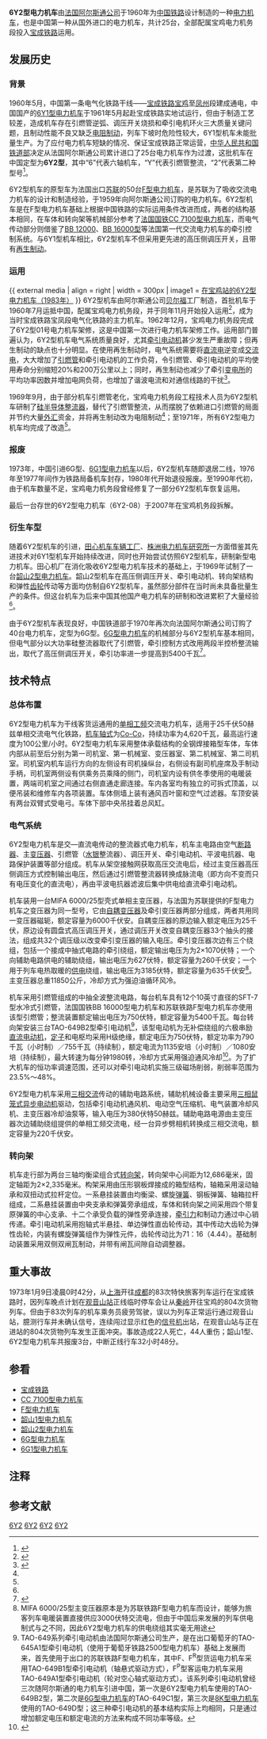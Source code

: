 {{Infobox Locomotive
| name = 6Y2型
| image = China Railways 6Y2.jpg
| caption = 6Y2型15号机车
| type = [[电力机车|电力机车]]
| origin = {{FRA}}
| designer = 
| builder = [[阿尔斯通公司|阿尔斯通公司]]
| buildmodel = 6Y<sub>2</sub>
| ordernumber = 
| serialnumber = 01～25
| builddate = 1960年
| totalproduction  = 25台
| user ={{rint|cn|rail}}[[中华人民共和国铁道部|中华人民共和国铁道部]]
| deliverydate = 
| firstrundate = 
| lastrundate = 
| retiredate = 
| scrapdate = 
| nicknames = 
| whytetype = 0-6-6-0
| aarwheels = 
| uicclass = [[Co'Co'|Co'Co']]
| gauge = 1,435毫米
| trucks = 
| bogies = 
| wheeldiameter = 1,250毫米
| axleload = 23吨
| wheelbase = 17,356毫米（全轴距）
| minimumcurve = 
| length = 21,332毫米
| width = 2,968毫米
| height = 4,600毫米
| framesize = 
| weight = 
| sandcap = 
| electricsystem = AC 25kV 50Hz
| collectionmethod = 
| transmission = 交—直流电
| tractionmotors = 
| topspeed = 100公里/小时
| sustainedspeed = 47公里/小时
| poweroutput = 4,620千瓦（持续）<br/>4,740千瓦（小时）
| tractiveeffort = 313.9千牛（持续）<br/>510.1千牛（起动）
| acceleration = 0.334km/h/s
| factorofadhesion = 
| locobrakes = [[再生制动|再生制动]]（[[电阻制动|电阻制动]]）
| locobrakepower = 3,000千瓦（电制动）
| locobrakeforce = 
| trainbrakes = 
| safety = 
| notes =
}}
'''6Y2型电力机车'''由[[法国|法国]][[阿尔斯通公司|阿尔斯通公司]]于1960年为[[中国铁路|中国铁路]]设计制造的一种[[電力機車|电力机车]]，也是中国第一种从国外进口的电力机车，共计25台，全部配属宝鸡电力机务段投入[[宝成铁路|宝成铁路]]运用。

== 发展历史 ==
{{Imageframe|width=200|align=left|content= 
[[File:SNCF_CC_7102_Pk42_Le_Mee_sur_Seine.jpg|200px]]
[[File:Freight_electric_locomotive_FK-07_(6).jpg|200px]]
|caption=6Y2型的两种原型车——<br />[[CC_7100型电力机车|CC 7100型]]（上）、[[苏联铁路F型电力机车|F型]]（下）}}
=== 背景 ===
1960年5月，中国第一条电气化铁路干线——[[宝成铁路|宝成铁路]][[宝鸡|宝鸡]]至[[凤州|凤州]]段建成通电，中国国产的[[韶山1型电力机车|6Y1型电力机车]]于1961年5月起赴宝成铁路实地试运行，但由于制造工艺较差，造成机车存在引燃管逆弧、调压开关烧损和牵引电机环火三大质量关键问题，且制动性能不良又缺乏[[电阻制动|电阻制动]]，列车下坡时危险性较大，6Y1型机车未能批量生产。为了应付电力机车短缺的情况、保证宝成铁路正常运营，[[中华人民共和国铁道部|中华人民共和国铁道部]]决定从法国阿尔斯通公司累计进口了25台电力机车作为过渡，这批机车在中国定型为'''6Y2型'''，其中“6”代表六轴机车，“Y”代表引燃管整流，“2”代表第二种型号<ref name=zgkjsl>{{cite journal | author = 张鸷中 | title = 中国电力机车的研制与发展 | journal = 《中国科技史料》 | volume = 19 | pages = 45-50 | publisher = 中國科學技術史學會 | location = 北京 | issn = 1673-1441 |date=1998年4月}}</ref>。

6Y2型机车的原型车为法国出口[[苏联|苏联]]的50台[[苏联铁路F型电力机车|F型电力机车]]，是苏联为了吸收交流电力机车的设计和制造经验，于1959年向阿尔斯通公司订购的电力机车。6Y2型机车是在F型电力机车基础上根据中国铁路的实际运用条件改进而成，两者的结构基本相同，在车体和转向架等机械部分参考了[[法国国铁|法国国铁]][[CC_7100型电力机车|CC 7100型电力机车]]，而电气传动部分则借鉴了[[BB_12000型电力机车|BB 12000]]、[[BB_16000型电力机车|BB 16000型]]等法国第一代交流电力机车的牵引控制系统。与6Y1型机车相比，6Y2型机车不但采用更先进的高压侧调压开关，且带有[[再生制动|再生制动]]。

=== 运用 ===
{{ external media
| align  = right
| width  = 300px
| image1 = [http://www.flickr.com/photos/lwdemery/3551151672/in/set-72157618479238297 在宝鸡站的6Y2型电力机车（1983年）]
}}
6Y2型机车由阿尔斯通公司[[贝尔福|贝尔福]]工厂制造，首批机车于1960年7月运抵中国，配属宝鸡电力机务段，并于同年11月开始投入运用<ref name=baoji>{{Cite web|url=http://www.bjjcjxc.com/dsj.html|title=宝鸡机车检修厂：企业大事记|accessdate=2011-12-22|publisher=宝鸡机车检修厂|date=|deadurl=yes|archiveurl=https://www.webcitation.org/6DHkLIgGM?url=http://www.bjjcjxc.com/dsj.html|archivedate=2012-12-30}}</ref>，成为当时宝成铁路宝凤段电气化铁路的主力机车。1962年12月，宝鸡电力机务段完成了6Y2型01号电力机车架修，这是中国第一次进行电力机车架修工作。运用部门普遍认为，6Y2型机车电气系统质量良好，尤其[[牵引电动机|牵引电动机]]甚少发生严重故障；但再生制动的缺点也十分明显。在使用再生制动时，电气系统需要将[[直流电|直流电]]逆变成[[交流电|交流电]]，大大增加了[[引燃管|引燃管]]和牵引电动机的工作负荷，令引燃管、牵引电动机的平均使用寿命分别缩短20%和200万公里以上；同时，再生制动也减少了牵引[[变电所|变电所]]的平均功率因数并增加电网负荷，也增加了谐波电流和对通信线路的干扰<ref name=jcdcd>{{cite journal | author = 袁恩周 | title = 宝—广段电气化铁路运用经验漫谈 | journal = 《机车电传动》 | pages = 23-28 | publisher = 株洲电力机车研究所 | location = 株洲 | issn = 1000-128X |date=1981年1月}}</ref>。

1969年9月，由于部分机车引燃管老化，宝鸡电力机务段工程技术人员为6Y2型机车研制了[[硅|硅]][[半导体|半导体]][[整流器|整流器]]，替代了引燃管整流，从而摆脱了依赖进口引燃管的局面并节约大量[[外汇|外汇]]资金，并将再生制动改为电阻制动<ref name=baoji />；至1971年，所有6Y2型电力机车均完成了改造<ref name=jcdcd />。

=== 报废 ===
1973年，中国引进6G型、[[6G1型电力机车|6G1型电力机车]]以后，6Y2型机车随即退居二线，1976年至1977年间作为铁路局备机车封存，1980年代开始退役报废。至1990年代初，由于机车数量不足，宝鸡电力机务段曾经修复了一部分6Y2型机车恢复运用。

最后一台存世的6Y2型电力机车（6Y2-08）于2007年在宝鸡机务段拆解。

=== 衍生车型 ===
{{main|韶山2型电力机车|中国铁路6G型电力机车}}
随着6Y2型机车的引进，[[南车株洲电力机车|田心机车车辆工厂]]、[[株洲电力机车研究所|株洲电力机车研究所]]一方面借鉴其先进技术对6Y1型机车开始持续改进，同时也开始尝试仿照6Y2型机车，研制新型电力机车。田心机厂在消化吸收6Y2型电力机车技术的基础上，于1969年试制了一台[[韶山2型电力机车|韶山2型电力机车]]。韶山2型机车在高压侧调压开关、牵引电动机、转向架结构和弹性[[齿轮|齿轮]]传动等方面均仿制自6Y2型机车，虽然部分部件在当时尚未具备批量生产的条件。但这台机车为后来中国其他国产电力机车的研制和改进累积了大量经验<ref name=zgkjsl />。

由于6Y2型机车表现良好，中国铁道部于1970年再次向法国阿尔斯通公司订购了40台电力机车，定型为6G型。[[6G型电力机车|6G型电力机车]]的机械部分与6Y2型机车基本相同，但电气部分以大功率硅整流器取代了引燃管，牵引控制方式改用两段半控桥整流输出，取代了高压侧调压开关，牵引功率进一步提高到5400千瓦<ref>{{Cite web |url=http://trid.trb.org/view.aspx?id=18697 |title=NEW 25 KV-50 HZ 5400 KW CC ELECTRIC LOCOMOTIVES FOR THE CHINESE RAILWAYS |accessdate=2011-12-22 |publisher=Transportation Research Board |date=1973 |archive-date=2016-03-05 |archive-url=https://web.archive.org/web/20160305182617/http://trid.trb.org/view.aspx?id=18697 |dead-url=no }}</ref>。

== 技术特点 ==
=== 总体布置 ===
6Y2型电力机车为干线客货运通用的[[單相交流電|单相]][[工频|工频]]交流电力机车，适用于25千伏50赫兹单相交流电气化铁路，[[机车轴式|机车轴式]]为[[Co-Co|Co-Co]]，持续功率为4,620千瓦，最高运行速度为100公里/小时。6Y2型电力机车采用整体承载结构的全钢焊接箱型车体，车体内部从前至后分别为第一司机室、第一机械室、变压器室、第二机械室、第二司机室。司机室内机车运行方向的左侧设有司机操纵台，右侧设有副司机座席及手制动手柄，司机室两侧设有供乘务员乘降的侧门，司机室内设有供冬季使用的电暖装置，两端司机室之间通过右侧直通走廊连接。车内各室均有独立的可拆式顶盖，以便吊装和维修车内各项装置。车体侧墙上装有通风百叶窗和空气过滤器。车顶安装有两台双臂式受电弓。车体下部中央吊挂着总风缸。

=== 电气系统 ===
6Y2型电力机车是交—直流电传动的整流器式电力机车，机车主电路由空气[[断路器|断路器]]、主[[变压器|变压器]]、引燃管（[[水银|水银]]整流器）、调压开关、牵引电动机、平波电抗器、电路保护装置等部分组成。机车从架空接触网获取高压交流电后，经过主变压器高压侧调压方式控制输出电压，然后通过引燃管整流器转换成脉流电（即方向不变而只有电压变化的直流电），再由平波电抗器滤波后集中供电给直流牵引电动机。

机车装用一台MIFA 6000/25型壳式单相主变压器，与法国为苏联提供的F型电力机车之变压器为同一型号，它由[[自耦变压器|自耦变压器]]及牵引变压器两部分组成，两者共用同一变压器磁轭，额定容量为6000千伏安。自耦变压器的原边输入额定电压为25千伏，原边设有圆盘式高压调压开关，通过调压开关改变自耦变压器33个抽头的接法，组成共32个调压级以改变牵引变压器的输入电压。牵引变压器次边有三个绕组，包括一个接成中抽式电路的牵引绕组，额定输出电压为为2×1070伏特；一个向辅助电路供电的辅助绕组，输出电压为627伏特，额定容量为260千伏安；一个用于列车电热取暖的[[列车供电|供电]]绕组，输出电压为3185伏特，额定容量为635千伏安<ref group="注">MIFA 6000/25型主变压器原本是为苏联铁路F型电力机车而设计，能够为旅客列车电暖装置直接供应3000伏特交流电，但由于中国后来发展的列车供电制式与之不同，因此6Y2型电力机车的供电绕组其实毫无用途</ref>。主变压器总重11850公斤，冷却方式为强迫油循环风冷。

机车采用引燃管组成的中抽全波整流电路，每台机车具有12个10英寸直径的SFT-7型水冷式引燃管，法国国铁BB 16000型电力机车和苏联铁路F型电力机车亦使用该型引燃管；整流装置额定输出电压为750伏特，额定容量为5400千瓦。每台转向架安装三台TAO-649B2型牵引电动机<ref group="注">TAO-649系列牵引电动机由法国阿尔斯通公司生产，是在出口葡萄牙的TAO-645A1型牵引电动机（使用于葡萄牙铁路2500型电力机车）基础上发展而来，首先使用于出口的苏联铁路F型电力机车，其中F、F<sup>R</sup>型货运电力机车采用TAO-649B1型牵引电动机（轴悬式驱动方式），F<sup>P</sup>型客运电力机车采用TAO-649A1型牵引电动机（轮对空心轴式驱动方式）。该系列牵引电动机曾经三次随阿尔斯通的电力机车引进中国，第一次是6Y2型电力机车使用的TAO-649B2型，第二次是[[6G型电力机车|6G型电力机车]]的TAO-649C1型，第三次是[[8K型电力机车|8K型电力机车]]使用的TAO-649D型；这三种牵引电动机的基本结构实际上均相同，只是通过增加额定电压和额定电流的方法来构成不同功率等级。</ref>，该型电动机为无补偿绕组的六极串励[[直流电动机|直流电动机]]，[[定子|定子]]和电枢均采用H级绝缘，额定电压为750伏特，额定功率为790千瓦（小时制）／755千瓦（持续制），额定电流为1135安培（小时制）／1080安培（持续制），最大转速为每分钟1980转，冷却方式采用强迫通风冷却<ref>{{cite journal | author = 胡礼元 | title = TAO649D牽引電動機的參數分析 | journal = 《机车电传动》 | pages = 18-27 | publisher = 株洲电力机车研究所 | location = 株洲 | issn = 1000-128X |date=1990年3月}}</ref>。为了扩大机车的恒功率调速范围，还可以对牵引电动机实施三级磁场削弱，削弱率范围为23.5%～48%。

6Y2型电力机车采用[[三相交流电|三相交流]]传动的辅助电路系统，辅助机械设备主要采用[[鼠笼式电动机|三相鼠笼式]][[异步电动机|异步电动机]]驱动，包括牵引电动机通风机、电动空气压缩机、电气装置冷却风机、主变压器冷却油泵等，输入电压为380伏特50赫兹。辅助电路电源由主变压器次边辅助绕组提供的单相工频交流电，经一台异步劈相机转换成三相交流电，额定容量为220千伏安。

=== 转向架 ===
机车走行部为两台三轴均衡梁组合式[[转向架|转向架]]，转向架中心间距为12,686毫米，固定轴距为2×2,335毫米。构架采用由压形钢板焊接成的箱型结构，轴箱采用滚动轴承和双扭动式拉杆定位。一系悬挂装置由均衡梁、螺旋[[弹簧|弹簧]]、钢板弹簧、轴箱拉杆组成，二系悬挂装置由中央支承和弹簧旁承组成，车体和转向架之间采用四个带复原弹簧的中心支承、十二个承受负载的弹性旁承连接，[[牵引力|牵引力]]和制动力通过中心销传递。牵引电动机采用抱轴式半悬挂、单边弹性直齿轮传动，其中传动大齿轮为弹性齿轮，内装有螺旋弹簧组作为弹性元件，齿轮传动比为71：16（4.44）。基础制动装置采用双侧双闸瓦制动，并带有闸瓦间隙自动调整器。

== 重大事故 ==
1973年1月9日凌晨0时42分，从[[上海站|上海]]开往[[成都站|成都]]的83次特快旅客列车运行在宝成铁路时，因列车晚点计划在[[观音山站|观音山站]]正线临时停车会让从[[秦岭站|秦岭]]开往宝鸡的804次货物列车。但由于83次列车的机车乘务员疲劳驾驶，误以为列车正常运行通过观音山站，臆测行车并未确认信号，连续闯过显示红色的[[铁路信号机|信号机]]出站，在观音山站与正在进站的804次货物列车发生正面冲突。事故造成22人死亡，44人重伤；韶山1型、6Y2型电力机车共报废3台，中断正线行车32小时48分。

==参看==
{{Portal|鐵路|P train.svg}}
*[[宝成铁路|宝成铁路]]
*[[CC_7100型电力机车|CC 7100型电力机车]]
*[[苏联铁路F型电力机车|F型电力机车]]
*[[韶山1型电力机车|韶山1型电力机车]]
*[[韶山2型电力机车|韶山2型电力机车]]
*[[中国铁路6G型电力机车|6G型电力机车]]
*[[中国铁路6G1型电力机车|6G1型电力机车]]

== 注释 ==
<div class="references-small">
<references group="注" />
</div>

==参考文献==
{{reflist}}

{{China-loco|e}}

[[Category:中国进口电力机车|6Y2]]
[[Category:Co-Co軸式機車|6Y2]]
[[Category:25千伏50赫兹交流电力机车|6Y2]]
[[Category:阿尔斯通制铁路机车|6Y2]]